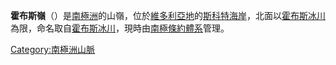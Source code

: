 {{coord|77|53|S|163|58|E|source:GNIS|display=title}}

'''霍布斯嶺'''（{{lang-en|Hobbs Ridge}}）是[[南極洲|南極洲]]的山嶺，位於[[維多利亞地|維多利亞地]]的[[斯科特海岸|斯科特海岸]]，北面以[[霍布斯冰川|霍布斯冰川]]為限，命名取自[[霍布斯冰川|霍布斯冰川]]，現時由[[南極條約體系|南極條約體系]]管理。

{{DEFAULTSORT:Hobbs Ridge}}
[[Category:南極洲山脈|Category:南極洲山脈]]


{{ScottCoast-geo-stub}}